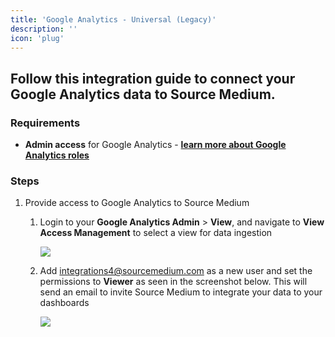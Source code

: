 ```yaml
---
title: 'Google Analytics - Universal (Legacy)'
description: ''
icon: 'plug'
---
```


## Follow this integration guide to connect your Google Analytics data to Source Medium.

### Requirements

- **Admin access** for Google Analytics - [**learn more about Google Analytics roles**](https://support.google.com/analytics/answer/9305587?hl=en)

### Steps

1. Provide access to Google Analytics to Source Medium
    1. Login to your **Google Analytics Admin** > **View**, and navigate to **View Access Management** to select a view for data ingestion
        
        ![](/images/article-imgs/ga-universal-integration/image_(38).png)
        
    2. Add [](https://www.notion.so/ga-sourceMedium-1b424f6a28a64b1292c068cf7a10040c?pvs=21)integrations4@sourcemedium.com as a new user and set the permissions to **Viewer** as seen in the screenshot below. This will send an email to invite Source Medium to integrate your data to your dashboards
        
        ![](/images/article-imgs/ga-universal-integration/image_(37).png)
